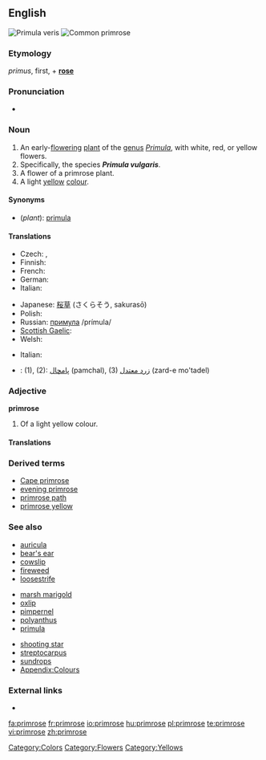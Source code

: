 {{wikipedia}}
==English==
[[Image:Primula veris 170405.jpg|thumb|Primula veris]]
[[Image:Primula-vulgaris-flowers.jpg|thumb|Common primrose]]

===Etymology===
{{etyl|la}} ''primus'', first, + '''[[rose]]'''

===Pronunciation===
* {{a|US}} {{IPA|/ˈprɪmˌroʊz/}}

===Noun===
{{en-noun}}

# An early-[[flower]]ing [[plant]] of the [[genus]] ''[[Primula]]'', with white, red, or yellow flowers.
# Specifically, the species '''''Primula vulgaris'''''.
# A flower of a primrose plant.
# A light [[yellow]] [[colour]].
#: {{color panel|E9C518}}

====Synonyms====
* (''plant''): [[primula]]

====Translations====
{{trans-top|plant}}
* Czech: {{t-|cs|prvosenka|f}}, {{t-|cs|petrklíč}}
* Finnish: {{t-|fi|esikko}}
* French: {{t+|fr|primevère|f}}
* German: {{t-|de|Primel|f}}
* Italian: {{t+|it|primula|f}}
{{trans-mid}}
* Japanese: [[桜草]] (さくらそう, sakurasō)
* Polish: {{t-|pl|pierwiosnek|m}}
* Russian: [[примула]] /prímula/ {{f}}
* [[Scottish Gaelic]]: {{t-|gd|sòbhrach|f|xs=Scottish Gaelic}}
* Welsh: {{t-|cy|briallen|xs=Welsh}}
{{trans-bottom}}

{{trans-top|flower}}
* Italian: {{t+|it|primula|f}}
{{trans-mid}}
{{trans-bottom}}

{{trans-top|colour}}
{{trans-mid}}
{{trans-bottom}}

{{checktrans-top}}
<!--Remove this section once all of the translations below have been moved into the tables above.-->
* {{ttbc|Persian}}: (1), (2): [[پامچال]] (pamchal), (3) [[زرد معتدل]] (zard-e mo'tadel)
{{trans-bottom}}

===Adjective===
'''primrose'''

# Of a light yellow colour.

====Translations====
{{trans-top|colour}}
{{trans-mid}}
{{trans-bottom}}

===Derived terms===
* [[Cape primrose]]
* [[evening primrose]]
* [[primrose path]]
* [[primrose yellow]]

===See also===
{{top3}}
* [[auricula]]
* [[bear's ear]]
* [[cowslip]]
* [[fireweed]]
* [[loosestrife]]
{{mid3}}
* [[marsh marigold]]
* [[oxlip]]
* [[pimpernel]]
* [[polyanthus]]
* [[primula]]
{{mid3}}
* [[shooting star]]
* [[streptocarpus]]
* [[sundrops]]
* [[Appendix:Colours]]
{{bottom}}

===External links===
* {{commonslite|primula}}

[[Category:Colors]]
[[Category:Flowers]]
[[Category:Yellows]]

[[fa:primrose]]
[[fr:primrose]]
[[io:primrose]]
[[hu:primrose]]
[[pl:primrose]]
[[te:primrose]]
[[vi:primrose]]
[[zh:primrose]]